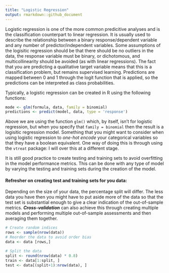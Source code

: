 ```yaml
---
title: "Logistic Regression"
output: rmarkdown::github_document
---
```

Logistic regression is one of the more common predicitive analyses and is the classification counterpart to linear regression. It is usually used to describe the relationship between a binary response/dependent variable and any number of predictor/independent variables. Some assumptions of the logisitic regression should be that there should be no outliers in the data, the response variable must be binary, or dichotomous, and multicollinearity should be avoided (as with linear regressions). The fact that you are predicting a qualitative target variable means that this is a classification problem, but remains supervised learning. 
Predictions are mapped between 0 and 1 through the logit function that is applied, so the predictions can be interpreted as class probabilities.

Typically, a logistic regression can be created in R using the following functions:

```r
mode <- glm(formula, data, family = binomial)
predictions <- predict(model, data, type = 'response')
```

Above we are using the function `glm()` which, by itself, isn't for logistic regression, but when you specify that `family = binomial` then the result is a logisitic regression model. 
Something that you might want to consider when using logistic regression to *one-hot encode* your categorical variables so that they have a boolean equivalent. One way of doing this is through using the `vtreat` package: I will over this at a different stage. 

It is still good practice to create testing and training sets to avoid overfitting in the model performance metrics. This can be done with any type of model by varying the testing and training sets during the creation of the model. 

#### Refresher on creating test and training sets for you data:
Depending on the size of your data, the percentage split will differ. The less data you have then you might have to put aside more of the data so that the test set is substantial enough to give a clear indication of the out-of-sample metrics. 
**_Cross-validation_** can also achieve this through creating multiple models and performing multiple out-of-sample assessments and then averaging them together. 

```r
# Create random indices
rows <- sample(nrow(data))
# Reorder the data to avoid order bias
data <- data [rows,]

# Split the data
split <- round(nrow(data) * 0.8)
train <- data[1:split, ]
test <- data[(split+1):nrow(data), ]
```